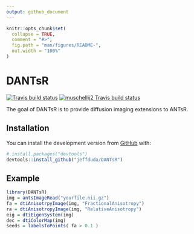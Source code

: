 ```yaml
---
output: github_document
---
```


<!-- README.md is generated from README.Rmd. Please edit that file -->

```r
knitr::opts_chunk$set(
  collapse = TRUE,
  comment = "#>",
  fig.path = "man/figures/README-",
  out.width = "100%"
)
```
# DANTsR

<!-- badges: start -->

[![Travis build status](https://travis-ci.org/jeffduda/DANTsR.svg?branch=master)](https://travis-ci.org/jeffduda/DANTsR)
[![muschellij2 Travis build status](https://travis-ci.com/muschellij2/DANTsR.svg?branch=master)](https://travis-ci.com/muschellij2/DANTsR)

<!-- badges: end -->

The goal of DANTsR is to provide diffusion imaging extensions to ANTsR.


## Installation

You can install the development version from [GitHub](https://github.com/) with:

``` r
# install.packages("devtools")
devtools::install_github("jeffduda/DANTsR")
```
## Example

```r
library(DANTsR)
img = antsImageRead("yourfile.nii.gz")
fa = dtiAnisotrpyImage(img, "FractionalAnisotropy")
ra = dtiAnisotropyImage(img, "RelativeAnisotropy")
eig = dtiEigenSystem(img)
dec = dtiColorMap(img)
seeds = labelsToPoints( fa > 0.1 )
```
